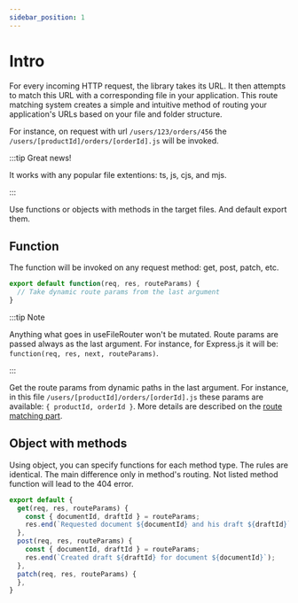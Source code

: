 ```yaml
---
sidebar_position: 1
---
```


# Intro

For every incoming HTTP request, the library takes its URL. It then attempts to match this URL
with a corresponding file in your application. This route matching system creates
a simple and intuitive method of routing your application's URLs based on your file and folder structure.

For instance, on request with url `/users/123/orders/456` the `/users/[productId]/orders/[orderId].js`
will be invoked.

:::tip Great news!

It works with any popular file extentions: ts, js, cjs, and mjs.

:::

Use functions or objects with methods in the target files. And default export them.

## Function

The function will be invoked on any request method: get, post, patch, etc.

```js
export default function(req, res, routeParams) {
  // Take dynamic route params from the last argument
}
```

:::tip Note

Anything what goes in useFileRouter won't be mutated. Route params are passed always as the last argument.
For instance, for Express.js it will be: `function(req, res, next, routeParams)`.

:::

Get the route params from dynamic paths in the last argument. For instance,
in this file `/users/[productId]/orders/[orderId].js` these params are available:
`{ productId, orderId }`. More details are described on the [route matching part](/docs/category/route-matching).

## Object with methods

Using object, you can specify functions for each method type. The rules are identical. The main difference only in
method's routing. Not listed method function will lead to the 404 error.

```js
export default {
  get(req, res, routeParams) {
    const { documentId, draftId } = routeParams;
    res.end(`Requested document ${documentId} and his draft ${draftId}`);
  },
  post(req, res, routeParams) {
    const { documentId, draftId } = routeParams;
    res.end(`Created draft ${draftId} for document ${documentId}`);
  },
  patch(req, res, routeParams) {
  },
}
```
